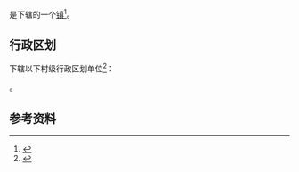 {{中国乡级行政区|46/90/06/109/000}}

'''{{PAGENAMEBASE}}'''是{{PRC admin/fullname|46/90/06/109/000|3}}下辖的一个[[行政建制镇|镇]]<ref>{{PRC admin/ref sgc|{{PRC admin/parent|46/90/06/109/000}}}}</ref>。

== 行政区划 ==
{{PAGENAMEBASE}}下辖以下村级行政区划单位<ref>{{PRC admin/ref sgc|46/90/06/109/000}}</ref>：

{{PRC admin/children|46/90/06/109/000}}。

== 参考资料 ==
{{reflist}}

{{海南行政区划小作品}}
{{PRC admin/navcat|46/90/06/109/000}}